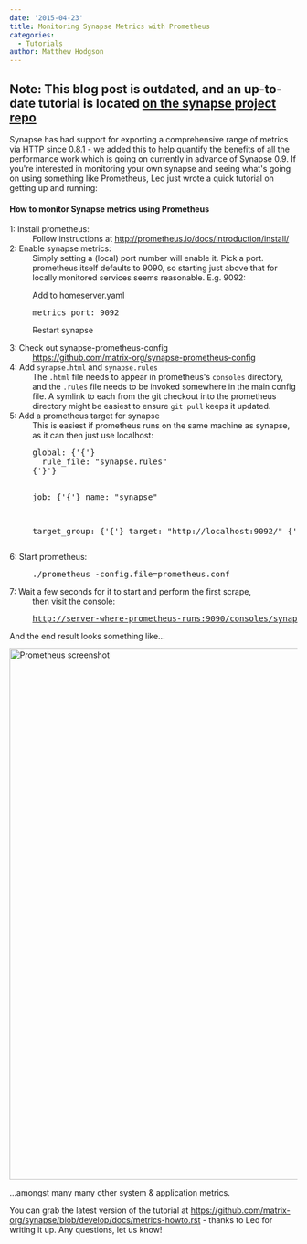 ```yaml
---
date: '2015-04-23'
title: Monitoring Synapse Metrics with Prometheus
categories:
  - Tutorials
author: Matthew Hodgson
---
```


<h2>Note: This blog post is outdated, and an up-to-date tutorial is located <a href="https://github.com/matrix-org/synapse/blob/master/docs/metrics-howto.md">on the synapse project repo</a></h2>

Synapse has had support for exporting a comprehensive range of metrics via HTTP since 0.8.1 - we added this to help quantify the benefits of all the performance work which is going on currently in advance of Synapse 0.9. If you're interested in monitoring your own synapse and seeing what's going on using something like Prometheus, Leo just wrote a quick tutorial on getting up and running:

<h4>How to monitor Synapse metrics using Prometheus</h4>

<dl>
<dt>1: Install prometheus:</dt><dd>Follow instructions at <a href="http://prometheus.io/docs/introduction/install/">http://prometheus.io/docs/introduction/install/</a></dd>

<dt>2: Enable synapse metrics:</dt><dd>Simply setting a (local) port number will enable it. Pick a port. prometheus itself defaults to 9090, so starting just above that for locally monitored services seems reasonable. E.g. 9092:

Add to homeserver.yaml
<pre>metrics_port: 9092</pre>
Restart synapse

</dd>

<dt>3: Check out synapse-prometheus-config</dt><dd><a href="https://github.com/matrix-org/synapse-prometheus-config">https://github.com/matrix-org/synapse-prometheus-config</a></dd>

<dt>4: Add <code>synapse.html</code> and <code>synapse.rules</code></dt><dd>The <code>.html</code> file needs to appear in prometheus's <code>consoles</code> directory, and the <code>.rules</code> file needs to be invoked somewhere in the main config file. A symlink to each from the git checkout into the prometheus directory might be easiest to ensure <code>git pull</code> keeps it updated.</dd>

<dt>5: Add a prometheus target for synapse</dt><dd>This is easiest if prometheus runs on the same machine as synapse, as it can then just use localhost:
<pre>global: {'{'}
  rule_file: "synapse.rules"
{'}'}

job: {'{'}
  name: "synapse"

  target_group: {'{'}
    target: "http://localhost:9092/"
  {'}'}
{'}'}
</pre>

</dd>
<dt>6: Start prometheus:</dt><dd><pre>./prometheus -config.file=prometheus.conf
</pre>
</dd>

<dt>7: Wait a few seconds for it to start and perform the first scrape,</dt><dd>then visit the console:
<pre><a href="http://server-where-prometheus-runs:9090/consoles/synapse.html">http://server-where-prometheus-runs:9090/consoles/synapse.html</a></pre>
</dd></dl>

And the end result looks something like...

<a href="http://matrix.org/blog/wp-content/uploads/2015/04/Screen-Shot-2015-04-23-at-16.32.01.png"><img src="http://matrix.org/blog/wp-content/uploads/2015/04/Screen-Shot-2015-04-23-at-16.32.01-1024x930.png" alt="Prometheus screenshot" width="1024" height="930" class="aligncenter size-large wp-image-905" /></a>

...amongst many many other system & application metrics.

You can grab the latest version of the tutorial at <a href="https://github.com/matrix-org/synapse/blob/develop/docs/metrics-howto.rst">https://github.com/matrix-org/synapse/blob/develop/docs/metrics-howto.rst</a> - thanks to Leo for writing it up.  Any questions, let us know!
